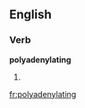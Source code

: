 
==English==

===Verb===
'''polyadenylating'''

# {{present participle of|polyadenylate}}

[[fr:polyadenylating]]